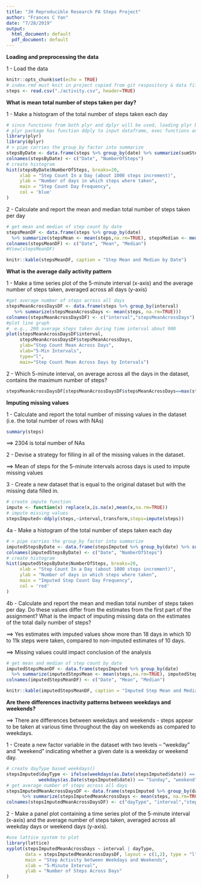 ```yaml
---
title: "JH Reproducible Research PA Steps Project"
author: "Frances C Yan"
date: "7/28/2019"
output:
  html_document: default
  pdf_document: default
---  
```

  
**Loading and preprocessing the data**

1 - Load the data  

```r
knitr::opts_chunk$set(echo = TRUE)
# index.rmd must knit in project copied from git respository & data file referenced in same repo
steps <- read.csv("./activity.csv", header=TRUE)
```
  
**What is mean total number of steps taken per day?**

1 - Make a histogram of the total number of steps taken each day  

```r
# since functions from both plyr and dplyr will be used, loading plyr before dplyr 
# plyr package has function ddply to input dataframe, exec functions and output df (very useful)
library(plyr)
library(dplyr)
# > pipe carries the group_by factor into summarize
stepsByDate <- data.frame(steps %>% group_by(date) %>% summarize(sumSteps <- sum(steps)))
colnames(stepsByDate) <- c("Date", "NumberOfSteps")
# create histogram
hist(stepsByDate$NumberOfSteps, breaks=20,
     xlab = "Step Count In a Day (about 1000 steps increment)",
     ylab = "Number of days in which steps where taken",
     main = "Step Count Day Frequency",
     col = 'blue'
)
```

2 - Calculate and report the mean and median total number of steps taken per day  

```r
# get mean and median of step count by date
stepsMeanDF <- data.frame(steps %>% group_by(date) 
  %>% summarize(stepsMean <- mean(steps,na.rm=TRUE), stepsMedian <- median(steps,na.rm=TRUE)))
colnames(stepsMeanDF) <- c("Date", "Mean", "Median")
#View(stepsMeanDF)
```

```r
knitr::kable(stepsMeanDF, caption = "Step Mean and Median by Date") 
```

**What is the average daily activity pattern**

1 - Make a time series plot of the 5-minute interval (x-axis) and the average number of steps taken, averaged across all days (y-axis)  

```r
#get average number of steps across all days
stepsMeanAcrossDaysDF <- data.frame(steps %>% group_by(interval) 
   %>% summarize(stepsMeanAcrossDays <- mean(steps, na.rm=TRUE)))
colnames(stepsMeanAcrossDaysDF) <- c("interval","stepsMeanAcrossDays")
#plot line graph
#  e.g., 200 average steps taken during time interval about 900
plot(stepsMeanAcrossDaysDF$interval,
     stepsMeanAcrossDaysDF$stepsMeanAcrossDays,
     ylab="Step Count Mean Across Days",
     xlab="5-Min Intervals",
     type="l",
     main="Step Count Mean Across Days by Intervals")
```

2 - Which 5-minute interval, on average across all the days in the dataset, contains the maximum number of steps?
```r
stepsMeanAcrossDaysDF[stepsMeanAcrossDaysDF$stepsMeanAcrossDays==max(stepsMeanAcrossDaysDF$stepsMeanAcrossDays),]
```

**Imputing missing values**

1 - Calculate and report the total number of missing values in the dataset (i.e. the total number of rows with NAs)

```r
summary(steps)
```


==>  2304 is total number of NAs


2 - Devise a strategy for filling in all of the missing values in the dataset.


==>  Mean of steps for the 5-minute intervals across days is used to impute missing values  


3 - Create a new dataset that is equal to the original dataset but with the missing data filled in.  

```r
# create impute function
impute <- function(x) replace(x,is.na(x),mean(x,na.rm=TRUE))
# impute missing values 
stepsImputed<-ddply(steps,~interval,transform,steps=impute(steps))
```

4a - Make a histogram of the total number of steps taken each day  

```r
# > pipe carries the group_by factor into summarize
imputedStepsByDate <- data.frame(stepsImputed %>% group_by(date) %>% summarize(sumImputedSteps <- sum(steps)))
colnames(imputedStepsByDate) <- c("Date", "NumberOfSteps")
# create histogram
hist(imputedStepsByDate$NumberOfSteps, breaks=20,
     xlab = "Step Count In a Day (about 1000 steps increment)",
     ylab = "Number of days in which steps where taken",
     main = "Imputed Step Count Day Frequency",
     col = 'red'
)
```

4b - Calculate and report the mean and median total number of steps taken per day. Do these values differ from the estimates from the first part of the assignment? What is the impact of imputing missing data on the estimates of the total daily number of steps?


==>  Yes estimates with imputed values show more than 18 days in which 10 to 11k steps were taken, compared to non-imputed estimates of 10 days. 

==>  Missing values could impact conclusion of the analysis


```r
# get mean and median of step count by date
imputedStepsMeanDF <- data.frame(stepsImputed %>% group_by(date) 
  %>% summarize(imputedStepsMean <- mean(steps,na.rm=TRUE), imputedStepsMedian <- median(steps,na.rm=TRUE)))
colnames(imputedStepsMeanDF) <- c("Date", "Mean", "Median")
```

```r
knitr::kable(imputedStepsMeanDF, caption = "Imputed Step Mean and Median by Date") 
```  
  
**Are there differences inactivity patterns between weekdays and weekends?**  


==>  There are differences between weekdays and weekends - steps appear to be taken at various time throughout the day on weekends as compared to weekdays.


1 - Create a new factor variable in the dataset with two levels -- "weekday" and "weekend" indicating whether a given date is a weekday or weekend day.

```r
# create dayType based weekdays()
stepsImputed$dayType <- ifelse(weekdays(as.Date(stepsImputed$date)) == "Saturday" | 
            weekdays(as.Date(stepsImputed$date)) == "Sunday", "weekend", "weekday")
# get average number of steps across all days
stepsImputedMeanAcrossDaysDF <- data.frame(stepsImputed %>% group_by(dayType, interval) 
      %>% summarize(stepsImputedMeanAcrossDays <- mean(steps, na.rm=TRUE)))
colnames(stepsImputedMeanAcrossDaysDF) <- c("dayType", "interval","stepsImputedMeanAcrossDays")
```

2 - Make a panel plot containing a time series plot of the 5-minute interval (x-axis) and the average number of steps taken, averaged across all weekday days or weekend days (y-axis).

```r
#use lattice system to plot
library(lattice)
xyplot(stepsImputedMeanAcrossDays ~ interval | dayType, 
       data = stepsImputedMeanAcrossDaysDF, layout = c(1,2), type = "l",
       main = "Step Activity between Weekdays and Weekends",
       xlab = "5-Minute Interval",
       ylab = "Number of Steps Across Days"
)
```




